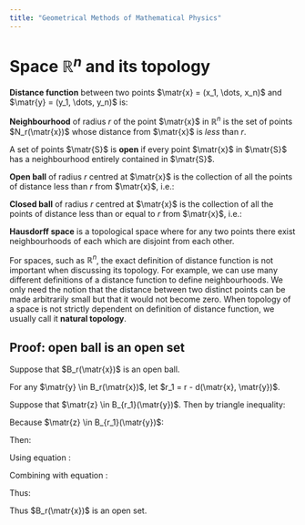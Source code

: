 ```yaml
---
title: "Geometrical Methods of Mathematical Physics"
---
```


# Space $\mathbb{R}^n$ and its topology

**Distance function** between two points $\matr{x} = (x_1, \dots, x_n)$ and $\matr{y} = (y_1, \dots, y_n)$ is:
\begin{equation}
  d(\matr{x}, \matr{y}) = \left[ \sum\limits_{i=1}^n (x_i - y_i)^2 \right]^{1/2}
\end{equation}

**Neighbourhood** of radius $r$ of the point $\matr{x}$ in $\mathbb{R}^n$ is the set of points $N_r(\matr{x})$ whose distance from $\matr{x}$ is *less* than $r$.

A set of points $\matr{S}$ is **open** if every point $\matr{x}$ in $\matr{S}$ has a neighbourhood entirely contained in $\matr{S}$. 

**Open ball** of radius $r$ centred at $\matr{x}$ is the collection of all the points of distance less than $r$ from $\matr{x}$, i.e.:
\begin{equation}
  B_r(\matr{x}) = \left\{\matr{y}: d(\matr{x}, \matr{y}) < r \right\}
\end{equation}

**Closed ball** of radius $r$ centred at $\matr{x}$ is the collection of all the points of distance less than or equal to $r$ from $\matr{x}$, i.e.:
\begin{equation}
  B_r(\matr{x}) = \left\{\matr{y}: d(\matr{x}, \matr{y}) \leq r \right\}
\end{equation}

**Hausdorff space** is a topological space where for any two points there exist neighbourhoods of each which are disjoint from each other.

For spaces, such as $\mathbb{R}^n$, the exact definition of distance function is not important when discussing its topology. For example, we can use many different definitions of a distance function to define neighbourhoods. We only need the notion that the distance between two distinct points can be made arbitrarily small but that it would not become zero. When topology of a space is not strictly dependent on definition of distance function, we usually call it **natural topology**.

## Proof: open ball is an open set

Suppose that $B_r(\matr{x})$ is an open ball.

For any $\matr{y} \in B_r(\matr{x})$, let $r_1 = r - d(\matr{x}, \matr{y})$.

\begin{equation} \label{eq:ball_radius}
\Rightarrow r_1 + d(\matr{x}, \matr{y}) = r
\end{equation}

Suppose that $\matr{z} \in B_{r_1}(\matr{y})$. Then by triangle inequality:

\begin{equation} \label{eq:triangle_inequality}
  d(\matr{x}, \matr{z}) \leq d(\matr{x}, \matr{y}) + d(\matr{y}, \matr{z})
\end{equation}

Because $\matr{z} \in B_{r_1}(\matr{y})$:

\begin{equation}
  d(\matr{y}, \matr{z}) < r_1
\end{equation}

Then:

\begin{equation}
  d(\matr{y}, \matr{z}) + d(\matr{y}, \matr{z}) < r_1 + d(\matr{y}, \matr{z}) 
\end{equation}

Using equation \ref{eq:ball_radius}: 
\begin{equation}
  d(\matr{y}, \matr{z}) + d(\matr{y}, \matr{z}) < r
\end{equation}

Combining with equation \ref{eq:triangle_inequality}:
\begin{equation}
  d(\matr{x}, \matr{z}) \leq d(\matr{x}, \matr{y}) + d(\matr{y}, \matr{z}) < r
\end{equation}

Thus:
\begin{equation}
  d(\matr{x}, \matr{z}) < r
\end{equation}

Thus $B_r(\matr{x})$ is an open set. 
